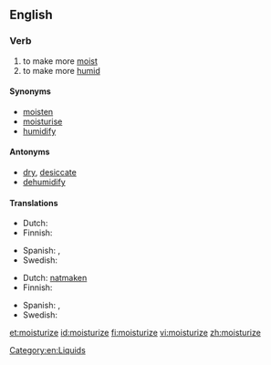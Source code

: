 ==English==

===Verb===
{{en-verb|moisturiz|ing}}

# to make more [[moist]]
# to make more [[humid]]

====Synonyms====
*[[moisten]]
*[[moisturise]]
*[[humidify]]

====Antonyms====
*[[dry]], [[desiccate]]
*[[dehumidify]]

====Translations====
{{trans-top|to make more moist}}
* Dutch: {{t+|nl|bevochtigen}}
* Finnish: {{t-|fi|kosteuttaa}}
{{trans-mid}}
* Spanish: {{t|es|humidificar}}, {{t-|es|humedecer}}
* Swedish: {{t|sv|fukta}}
{{trans-bottom}}

{{trans-top|to make more humid}}
* Dutch: [[natmaken]]
* Finnish: {{t-|fi|kosteuttaa}}
{{trans-mid}}
* Spanish: {{t|es|humidificar}}, {{t-|es|humedecer}}
* Swedish: {{t|sv|fukta}}
{{trans-bottom}}

[[Category:en:Liquids]]

[[et:moisturize]]
[[id:moisturize]]
[[fi:moisturize]]
[[vi:moisturize]]
[[zh:moisturize]]